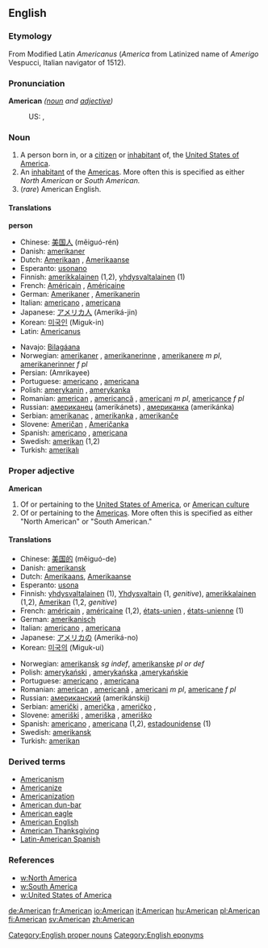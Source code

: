 ==English==
[[Category:English proper nouns]]

===Etymology===
From Modified Latin ''Americanus'' (''America'' from Latinized name of [[Category:English eponyms]] ''Amerigo'' Vespucci, Italian navigator of 1512).

===Pronunciation===
'''American''' ''([[noun]] and [[adjective]])''
:US: {{SAMPA|/@"mEr@k@n/}}, {{IPA|/ə'mɛrəkən/}}

===Noun===
{{en-noun}}

# A person born in, or a [[citizen]] or [[inhabitant]] of, the [[United States of America]].
# An [[inhabitant]] of the [[America]]s. More often this is specified as either ''North American'' or ''South American.''
# (''rare'') American English.

==== Translations ====
'''person'''
{{top}}
*Chinese: [[美国人]] (měiguó-rén)
*Danish: [[amerikaner]]
*Dutch: [[Amerikaan]] {{m}}, [[Amerikaanse]] {{f}}
*Esperanto: [[usonano]]
*Finnish: [[amerikkalainen]] (1,2), [[yhdysvaltalainen]] (1)
*French: [[Américain]] {{m}}, [[Américaine]] {{f}}
*German: [[Amerikaner]] {{m}}, [[Amerikanerin]] {{f}}
*Italian: [[americano]] {{m}}, [[americana#Italian|americana]] {{f}}
*Japanese: [[アメリカ人]] (Ameriká-jin)
*Korean: [[미국인]] (Miguk-in)
*Latin: [[Americanus]]
{{mid}}
*Navajo: [[Bilagáana]]
*Norwegian: [[amerikaner]] {{m}}, [[amerikanerinne]] {{f}}, [[amerikanere]] ''m pl'', [[amerikanerinner]] ''f pl''
*Persian: {{FAchar|[[آمریکای]]}} (Amrikayee)
*Portuguese: [[americano]] {{m}}, [[americana]] {{f}}
*Polish: [[amerykanin]] {{m}}, [[amerykanka]] {{f}}
*Romanian: [[american]] {{m}}, [[americancă]] {{f}}, [[americani]] ''m pl'', [[americance]] ''f pl''
*Russian: [[американец]] (amerikánets) {{m}}, [[американка]] (amerikánka) {{f}}
*Serbian: [[amerikanac]] {{m}}, [[amerikanka]] {{f}}, [[amerikanče]] {{n}}
*Slovene: [[Američan]] {{m}}, [[Američanka]] {{f}}
*Spanish: [[americano]] {{m}}, [[americana#Spanish|americana]] {{f}}
*Swedish: [[amerikan]] {{c}} (1,2)
*Turkish: [[amerikalı]]
{{bottom}}

===Proper adjective===
'''American'''

# Of or pertaining to the [[United States of America]], or [[w:Culture of the United States|American culture]]
# Of or pertaining to the [[America]]s. More often this is specified as either "North American" or "South American."

==== Translations ====
{{top}}
*Chinese: [[美国]][[的]] (měiguó-de)
*Danish: [[amerikansk]]
*Dutch: [[Amerikaans]], [[Amerikaanse]]
*Esperanto: [[usona]]
*Finnish: [[yhdysvaltalainen]] (1), [[Yhdysvallat|Yhdysvaltain]] (1, ''genitive''), [[amerikkalainen]] (1,2), [[Amerikka|Amerikan]] (1,2, ''genitive'')
*French: [[américain]] {{m}}, [[américaine]] {{f}} (1,2), [[états-unien]] {{m}}, [[états-unienne]] {{f}} (1)
*German: [[amerikanisch]]
*Italian: [[americano]] {{m}}, [[americana]] {{f}}
*Japanese: [[アメリカ]][[の]] (Ameriká-no)
*Korean: [[미국]][[의]] (Miguk-ui)
{{mid}}
*Norwegian: [[amerikansk]] ''sg indef'', [[amerikanske]] ''pl or def''
*Polish: [[amerykański]] {{m}}, [[amerykańska]] {{f}},[[amerykańskie]] {{n}}
*Portuguese: [[americano]] {{m}}, [[americana]] {{f}}
*Romanian: [[american]] {{m}}, [[americană]] {{f}}, [[americani]] ''m pl'', [[americane]] ''f pl''
*Russian: [[американский]] (amerikánskij)
*Serbian: [[američki]] {{m}}, [[američka]] {{f}}, [[američko]] {{m}}, 
*Slovene: [[ameriški]] {{m}}, [[ameriška]] {{f}}, [[ameriško]] {{n}}
*Spanish: [[americano]] {{m}}, [[americana]] {{f}} (1,2), [[estadounidense]] (1)
*Swedish: [[amerikansk]]
*Turkish: [[amerikan]]
{{bottom}}

===Derived terms===
*[[Americanism]]
*[[Americanize]]
*[[Americanization]]
*[[American dun-bar]]
*[[American eagle]]
*[[American English]]
*[[American Thanksgiving]]
*[[Latin-American Spanish]]

=== References ===
*[[w:North America]]
*[[w:South America]]
*[[w:United States of America]]

[[de:American]]
[[fr:American]]
[[io:American]]
[[it:American]]
[[hu:American]]
[[pl:American]]
[[fi:American]]
[[sv:American]]
[[zh:American]]
